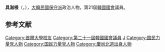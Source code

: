 {{Infobox politician
| name        = 具滋根
| native_name = 구자근
| image       = 
| caption     = 
| birth_date  = {{Birth date and age|1967|10|9}}
| birth_place = {{KOR}}[[慶尚北道|慶尚北道]][[龜尾市|龜尾市]]
| residence   = {{KOR}}[[慶尚北道|慶尚北道]][[龜尾市|龜尾市]]
| nationality = {{ROK}}
| party       = {{PPP}}
| otherparty  = {{UFP}}
| other_names = 
| alma_mater  = [[首爾大學|首爾大學]]
| office      = {{flagicon|South Korea}} 第21屆[[韓國國會|韓國國會]]議員
| term_start  = 2020年5月30日
| term_end    = 
| constituency= [[慶尚北道|慶北]][[龜尾市|龜尾市]]甲
| predecessor = {{tsl|ko|백승주 (1961년)|白承周}}
| successor   = 
}}

'''具滋根'''（{{kor|구자근|具滋根|Gu Ja-geun}}，{{bd|1967年|10月9日}}），[[大韓民國|大韓民國]][[保守派|保守派]]政治人物，第21屆[[韓國國會|韓國國會]]議員。

== 参考文献 ==
<references />

{{DEFAULTSORT:Gu Ja-geun}}
[[Category:首爾大學校友|Category:首爾大學校友]]
[[Category:第二十一屆韓國國會議員|Category:第二十一屆韓國國會議員]]
[[Category:具姓|J]]
[[Category:国民力量党人物|Category:国民力量党人物]]
[[Category:国民力量党人物|Category:国民力量党人物]]
[[Category:慶尚北道出身人物|Category:慶尚北道出身人物]]